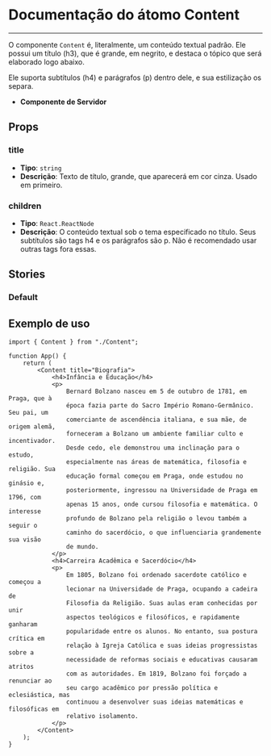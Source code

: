 
<Meta title="Content" of={Content} />

# Documentação do átomo Content

---

O componente `Content` é, literalmente, um conteúdo textual padrão. Ele possui
um título (h3), que é grande, em negrito, e destaca o tópico que será elaborado
logo abaixo.

Ele suporta subtítulos (h4) e parágrafos (p) dentro dele, e sua
estilização os separa.

-   **Componente de Servidor**

## Props

### title

-   **Tipo**: `string`
-   **Descrição**: Texto de título, grande, que aparecerá em cor cinza. Usado
    em primeiro.

### children

-   **Tipo**: `React.ReactNode`
-   **Descrição**: O conteúdo textual sob o tema especificado no título. Seus
    subtítulos são tags h4 e os parágrafos são p. Não é recomendado usar outras
    tags fora essas.

## Stories

### Default

<Canvas of={Content.Default} />

## Exemplo de uso

```tsx
import { Content } from "./Content";

function App() {
    return (
        <Content title="Biografia">
            <h4>Infância e Educação</h4>
            <p>
                Bernard Bolzano nasceu em 5 de outubro de 1781, em Praga, que à
                época fazia parte do Sacro Império Romano-Germânico. Seu pai, um
                comerciante de ascendência italiana, e sua mãe, de origem alemã,
                forneceram a Bolzano um ambiente familiar culto e incentivador.
                Desde cedo, ele demonstrou uma inclinação para o estudo,
                especialmente nas áreas de matemática, filosofia e religião. Sua
                educação formal começou em Praga, onde estudou no ginásio e,
                posteriormente, ingressou na Universidade de Praga em 1796, com
                apenas 15 anos, onde cursou filosofia e matemática. O interesse
                profundo de Bolzano pela religião o levou também a seguir o
                caminho do sacerdócio, o que influenciaria grandemente sua visão
                de mundo.
            </p>
            <h4>Carreira Acadêmica e Sacerdócio</h4>
            <p>
                Em 1805, Bolzano foi ordenado sacerdote católico e começou a
                lecionar na Universidade de Praga, ocupando a cadeira de
                Filosofia da Religião. Suas aulas eram conhecidas por unir
                aspectos teológicos e filosóficos, e rapidamente ganharam
                popularidade entre os alunos. No entanto, sua postura crítica em
                relação à Igreja Católica e suas ideias progressistas sobre a
                necessidade de reformas sociais e educativas causaram atritos
                com as autoridades. Em 1819, Bolzano foi forçado a renunciar ao
                seu cargo acadêmico por pressão política e eclesiástica, mas
                continuou a desenvolver suas ideias matemáticas e filosóficas em
                relativo isolamento.
            </p>
        </Content>
    );
}
```

